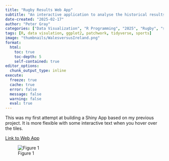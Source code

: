 ```yaml
---
title: "Rugby Results Web App"
subtitle: "An interactive application to analyse the historical results played by the teams of the six nations and the rugby championship"
date-created: "2025-02-17"
author: "Peter Gray"
categories: ["Data Visualization", "R Programming", "2025", "Rugby", "shinyapp", "plotly"]
tags: [R, data visulation, ggplot2, patchwork, tidyverse, sports]
image: "thumbnails/WalesversusIreland.png"
format:
  html:
    toc: true
    toc-depth: 5
    self-contained: true
editor_options: 
  chunk_output_type: inline
execute: 
  freeze: true                                                  
  cache: true                                                   
  error: false
  message: false
  warning: false
  eval: true
---
```


This was my first attempt at building a Shiny App based on my previous project. It is more flexible with some interactive text when you hover over the tiles.

[Link to Web App](https://eh1prp-dwyfor16.shinyapps.io/rugbyresultsapp/)

![Figure 1](thumbnails/WalesversusIreland.png)
